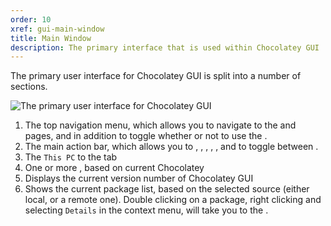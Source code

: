 ```yaml
---
order: 10
xref: gui-main-window
title: Main Window
description: The primary interface that is used within Chocolatey GUI
---
```


The primary user interface for Chocolatey GUI is split into a number of sections.

![The primary user interface for Chocolatey GUI](https://img.chocolatey.org/docs/chocolatey-gui/user_interface_main-window_update-all-removed.png "The primary user interface for Chocolatey GUI")

1. The top navigation menu, which allows you to navigate to the <Xref title="settings" value="gui-settings" /> and <Xref title="about" value="gui-about" />
pages, and in addition to toggle whether or not to use the <Xref title="dark or light mode" value="gui-darkmode" />.
1. The main action bar, which allows you to <Xref title="search" value="gui-search" />, <Xref title="check for outdated packages" value="check-for-outdated" />, <Xref title="refresh the current list of packages" value="gui-refresh" />, <Xref title="update all packages" value="gui-update-all" />, <Xref title="export currently installed packages" value="gui-export" />, and to toggle between <Xref title="list or grid view" value="gui-tileview" />.
1. The `This PC` to the <Xref title="local source" value="gui-local-source" /> tab
1. One or more <Xref title="remote sources" value="gui-remote-source" />, based on current Chocolatey <Xref title="source configuration" value="gui-sources" />
1. Displays the current version number of Chocolatey GUI
1. Shows the current package list, based on the selected source (either local, or a remote one). Double clicking on a package, right clicking and selecting `Details` in the context menu, will take you to the <Xref title="package details page" value="gui-package-details" />.